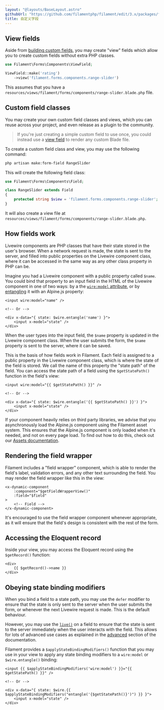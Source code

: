 ```yaml
---
layout: "@layouts/BaseLayout.astro"
githubUrl: "https://github.com/filamentphp/filament/edit/3.x/packages/forms/docs/03-fields/19-custom.md"
title: 自定义字段
---
```


## View fields

Aside from [building custom fields](custom), you may create "view" fields which allow you to create custom fields without extra PHP classes.

```php
use Filament\Forms\Components\ViewField;

ViewField::make('rating')
    ->view('filament.forms.components.range-slider')
```

This assumes that you have a `resources/views/filament/forms/components/range-slider.blade.php` file.

## Custom field classes

You may create your own custom field classes and views, which you can reuse across your project, and even release as a plugin to the community.

> If you're just creating a simple custom field to use once, you could instead use a [view field](#view) to render any custom Blade file.

To create a custom field class and view, you may use the following command:

```bash
php artisan make:form-field RangeSlider
```

This will create the following field class:

```php
use Filament\Forms\Components\Field;

class RangeSlider extends Field
{
    protected string $view = 'filament.forms.components.range-slider';
}
```

It will also create a view file at `resources/views/filament/forms/components/range-slider.blade.php`.

## How fields work

Livewire components are PHP classes that have their state stored in the user's browser. When a network request is made, the state is sent to the server, and filled into public properties on the Livewire component class, where it can be accessed in the same way as any other class property in PHP can be.

Imagine you had a Livewire component with a public property called `$name`. You could bind that property to an input field in the HTML of the Livewire component in one of two ways: by a the [`wire:model` attribute](https://livewire.laravel.com/docs/properties#data-binding), or by [entangling](https://livewire.laravel.com/docs/2.x/alpine-js#sharing-state) it with an Alpine.js property:

```blade
<input wire:model="name" />

<!-- Or -->

<div x-data="{ state: $wire.entangle('name') }">
    <input x-model="state" />
</div>
```

When the user types into the input field, the `$name` property is updated in the Livewire component class. When the user submits the form, the `$name` property is sent to the server, where it can be saved.

This is the basis of how fields work in Filament. Each field is assigned to a public property in the Livewire component class, which is where the state of the field is stored. We call the name of this property the "state path" of the field. You can access the state path of a field using the `$getStatePath()` function in the field's view:

```blade
<input wire:model="{{ $getStatePath() }}" />

<!-- Or -->

<div x-data="{ state: $wire.entangle('{{ $getStatePath() }}') }">
    <input x-model="state" />
</div>
```

If your component heavily relies on third party libraries, we advise that you asynchronously load the Alpine.js component using the Filament asset system. This ensures that the Alpine.js component is only loaded when it's needed, and not on every page load. To find out how to do this, check out our [Assets documentation](../common/assets#asynchronous-alpinejs-components).

## Rendering the field wrapper

Filament includes a "field wrapper" component, which is able to render the field's label, validation errors, and any other text surrounding the field. You may render the field wrapper like this in the view:

```blade
<x-dynamic-component
    :component="$getFieldWrapperView()"
    :field="$field"
>
    <!-- Field -->
</x-dynamic-component>
```

It's encouraged to use the field wrapper component whenever appropriate, as it will ensure that the field's design is consistent with the rest of the form.

## Accessing the Eloquent record

Inside your view, you may access the Eloquent record using the `$getRecord()` function:

```blade
<div>
    {{ $getRecord()->name }}
</div>
```

## Obeying state binding modifiers

When you bind a field to a state path, you may use the `defer` modifier to ensure that the state is only sent to the server when the user submits the form, or whenever the next Livewire request is made. This is the default behaviour.

However, you may use the [`live()`](../advanced#the-basics-of-reactivity) on a field to ensure that the state is sent to the server immediately when the user interacts with the field. This allows for lots of advanced use cases as explained in the [advanced](../advanced) section of the documentation.

Filament provides a `$applyStateBindingModifiers()` function that you may use in your view to apply any state binding modifiers to a `wire:model` or `$wire.entangle()` binding:

```blade
<input {{ $applyStateBindingModifiers('wire:model') }}="{{ $getStatePath() }}" />

<!-- Or -->

<div x-data="{ state: $wire.{{ $applyStateBindingModifiers("entangle('{$getStatePath()}')") }} }">
    <input x-model="state" />
</div>
```
